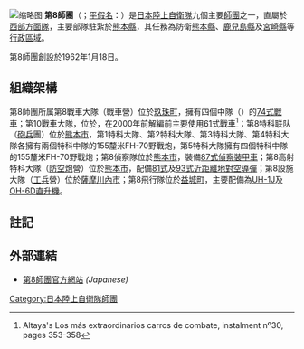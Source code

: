 {{noteTA|G1=Military|G2=单位}}{{Infobox Military Unit
|unit_name= 第8師團
|image= [[File:JGSDF_8th_Division.svg|File:JGSDF 8th Division.svg]]
|caption= 第8師團徽章
|dates= 1962年1月18日至今
|country={{flag|Japan}}
|allegiance=
|branch={{flagicon image|Flag of the Japan Self-Defense Forces.svg}}  [[日本陸上自衛隊|日本陸上自衛隊]]
|type= [[步兵|步兵]]
|role= 國土防衛
|size=師團
|command_structure= [[陸上自衛隊西部方面隊|陸上自衛隊西部方面隊]]
|current_commander= 
|garrison= [[熊本縣|熊本縣]]
|notable_commanders= 
|colonel_of_the_regiment=
|nickname=
|patron=
|motto= 
|colors=
|march=
|mascot=
|anniversaries=
}}
[[File:第８師団創立５１周年及び北熊本駐屯地開設５６周年記念行事・観閲行進（４月２１日、北熊本駐屯地）_イベント・行事・広報活動等_55.jpg|缩略图]]
{{japanese|japanese=第8師団|kana=だいはちしだん}}
'''第8師團'''（{{lang-ja|第8師団}}；[[平假名|平假名]]：{{lang|ja|だいはちしだん}}）是[[陸上自衛隊|日本陸上自衛隊]]九個主要[[師團|師團]]之一，直屬於[[陸上自衛隊西部方面隊|西部方面隊]]，主要部隊駐紮於[[熊本縣|熊本縣]]，其任務為防衛[[熊本縣|熊本縣]]、[[鹿兒島縣|鹿兒島縣]]及[[宮崎縣|宮崎縣]]等[[日本行政區劃|行政區域]]。

第8師團創設於1962年1月18日。

== 組織架構 ==
{{columns-list|2|
* {{tsl|ja|北熊本駐屯地||北熊本駐屯地}}（[[熊本縣|熊本縣]][[熊本市|熊本市]][[北區_(熊本市)|北区]]）
** 師团司令部及师部附属隊
** {{tsl|ja|第42即応機動連隊||第42快速反应機動联队}}
** {{tsl|ja|第8後方支援連隊||第8後方支援联队}}
** {{tsl|ja|第8高射特科大隊||第8高射特科大隊}}
** {{tsl|ja|第8通信大隊||第8通信大隊}}
** {{tsl|ja|第8偵察隊||第8偵察隊}}
** 第8特殊武器防護隊
** 第8情報隊
** 第8音乐隊
* {{tsl|ja|国分駐屯地||国分駐屯地}}（[[鹿儿岛县|鹿儿岛县]][[霧島市|霧島市]]）
** {{tsl|ja|第12普通科連隊||第12普通科联队}}
* {{tsl|ja|都城駐屯地||都城駐屯地}}（[[宮崎縣|宮崎縣]][[都城市|都城市]]）
** {{tsl|ja|第43普通科連隊||第43普通科联队}}
* [[奄美駐屯地|奄美駐屯地]]（[[鹿儿岛县|鹿儿岛县]][[奄美市|奄美市]]）
** {{tsl|ja|奄美警備隊||奄美警備隊}}（隊部及後方支援隊）
* {{tsl|ja|瀬戸内分屯地||瀬戶內分屯地}}（[[鹿儿岛县|鹿儿岛县]][[瀨戶內町|瀨戶內町]]）
** {{tsl|ja|奄美警備隊||奄美警備隊}}（普通科中隊）
* {{tsl|ja|玖珠駐屯地||玖珠駐屯地}}（[[大分县|大分县]][[玖珠郡|玖珠郡]][[玖珠町|玖珠町]]）
** {{tsl|ja|西部方面対舟艇対戦車隊||西部方面対舟艇対戦車隊}}
* {{tsl|ja|川内駐屯地||川内駐屯地}}（[[鹿儿岛县|鹿儿岛县]][[薩摩川內市|薩摩川內市]]）
** {{tsl|ja|第8施設大隊||第8设施大隊}}
* {{tsl|ja|高遊原分屯地||高遊原分屯地}}（[[熊本縣|熊本縣]][[上益城郡|上益城郡]][[益城町|益城町]]、[[熊本機場|熊本機場]]）
** {{tsl|ja|第8飛行隊 (陸上自衛隊)||第8飛行隊}}
}}

第8師團所属第8戰車大隊（戰車營）位於[[玖珠町|玖珠町]]，擁有四個中隊（{{tsl|ja|連||連}}）的[[74式戰車|74式戰車]]；第10戰車大隊，位於{{tsl|ja|健軍町||健軍町}}，在2000年前解編前主要使用[[61式戰車|61式戰車]]<ref>Altaya's Los más extraordinarios carros de combate, instalment nº30, pages 353-358</ref>；第8特科联队（[[炮兵|砲兵]]團）位於[[熊本市|熊本市]]，第1特科大隊、第2特科大隊、第3特科大隊、第4特科大隊各擁有兩個特科中隊的155釐米FH-70野戰炮，第5特科大隊擁有四個特科中隊的155釐米FH-70野戰炮；第8偵察隊位於[[熊本市|熊本市]]，裝備[[87式偵察裝甲車|87式偵察裝甲車]]；第8高射特科大隊（[[防空炮|防空炮]]營）位於[[熊本市|熊本市]]，配備[[81式近距離地對空導彈|81式]]及[[93式近距離地對空導彈|93式近距離地對空導彈]]；第8設施大隊（[[工兵|工兵]]營）位於[[薩摩川內市|薩摩川內市]]；第8飛行隊位於[[益城町|益城町]]，主要配備為[[UH-1直升機|UH-1J]]及[[OH-6A直升機|OH-6D]][[直升機|直升機]]。

== 註記 ==
{{Reflist}}

== 外部連結 ==
* [http://www.mod.go.jp/gsdf/wae/8d/ 第8師團官方網站] ''(Japanese)''
[[Category:日本陸上自衛隊師團|Category:日本陸上自衛隊師團]]
{{陸上自衛隊2}}
